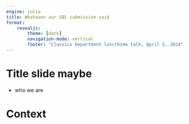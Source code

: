 ```yaml
---
engine: julia
title: Whatever our SBL submission said
format: 
    revealjs:
        theme: [dark]
        navigation-mode: vertical
        footer: "Classics Department luncthime talk, April 5, 2024"
---
```



# Title slide maybe


- who we are

# Context

